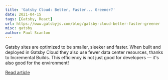 ---
title: 'Gatsby Cloud: Better, Faster... Greener?'
date: 2021-04-15
tags: [Gatsby, React]
url: https://www.gatsbyjs.com/blog/gatsby-cloud-better-faster-greener
misc: gatsby
author: Paul Scanlon
---

Gatsby sites are optimized to be smaller, sleeker and faster. When built and deployed in Gatsby Cloud they also use
fewer data center resources, thanks to Incremental Builds. This efficiency is not just good for developers — it's also
good for the environment!

[Read article](https://www.gatsbyjs.com/blog/gatsby-cloud-better-faster-greener)
